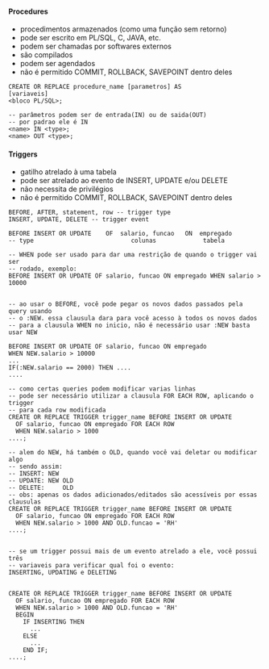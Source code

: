 






#### Procedures

-   procedimentos armazenados (como uma função sem retorno)
-   pode ser escrito em PL/SQL, C, JAVA, etc.
-   podem ser chamadas por softwares externos
-   são compilados
-   podem ser agendados
-   não é permitido COMMIT, ROLLBACK, SAVEPOINT dentro deles

``` {code-block-mode="2" spellcheck="false" code-block-lang="sql"}
CREATE OR REPLACE procedure_name [parametros] AS
[variaveis]
<bloco PL/SQL>;

-- parâmetros podem ser de entrada(IN) ou de saida(OUT)
-- por padrao ele é IN
<name> IN <type>;
<name> OUT <type>;
```








#### Triggers

-   gatilho atrelado à uma tabela
-   pode ser atrelado ao evento de INSERT, UPDATE e/ou DELETE
-   não necessita de privilégios
-   não é permitido COMMIT, ROLLBACK, SAVEPOINT dentro deles

``` {code-block-mode="2" spellcheck="false" code-block-lang="sql"}
BEFORE, AFTER, statement, row -- trigger type
INSERT, UPDATE, DELETE -- trigger event

BEFORE INSERT OR UPDATE    OF  salario, funcao   ON  empregado
-- type                           colunas             tabela

-- WHEN pode ser usado para dar uma restrição de quando o trigger vai ser 
-- rodado, exemplo:
BEFORE INSERT OR UPDATE OF salario, funcao ON empregado WHEN salario > 10000


-- ao usar o BEFORE, você pode pegar os novos dados passados pela query usando
-- o :NEW. essa clausula dara para você acesso à todos os novos dados
-- para a clausula WHEN no inicio, não é necessário usar :NEW basta usar NEW

BEFORE INSERT OR UPDATE OF salario, funcao ON empregado 
WHEN NEW.salario > 10000
...
IF(:NEW.salario == 2000) THEN ....
....

-- como certas queries podem modificar varias linhas
-- pode ser necessário utilizar a clausula FOR EACH ROW, aplicando o trigger 
-- para cada row modificada
CREATE OR REPLACE TRIGGER trigger_name BEFORE INSERT OR UPDATE 
  OF salario, funcao ON empregado FOR EACH ROW
  WHEN NEW.salario > 1000
....;

-- alem do NEW, há também o OLD, quando você vai deletar ou modificar algo
-- sendo assim:
-- INSERT: NEW
-- UPDATE: NEW OLD
-- DELETE:     OLD
-- obs: apenas os dados adicionados/editados são acessíveis por essas clausulas
CREATE OR REPLACE TRIGGER trigger_name BEFORE INSERT OR UPDATE 
  OF salario, funcao ON empregado FOR EACH ROW
  WHEN NEW.salario > 1000 AND OLD.funcao = 'RH'
....;


-- se um trigger possui mais de um evento atrelado a ele, você possui três
-- variaveis para verificar qual foi o evento:
INSERTING, UPDATING e DELETING


CREATE OR REPLACE TRIGGER trigger_name BEFORE INSERT OR UPDATE 
  OF salario, funcao ON empregado FOR EACH ROW
  WHEN NEW.salario > 1000 AND OLD.funcao = 'RH'
  BEGIN
    IF INSERTING THEN
      ...
    ELSE
      ...
    END IF;
....;
```


